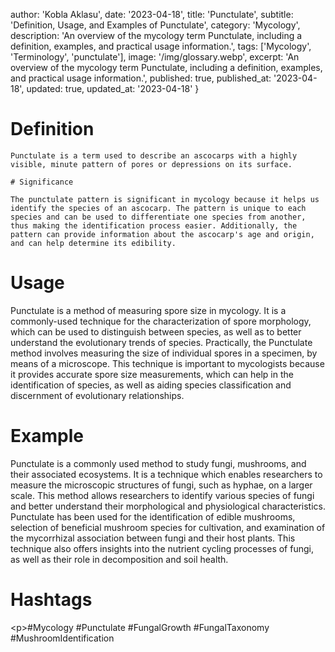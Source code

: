 
  author: 'Kobla Aklasu',
  date: '2023-04-18',
  title: 'Punctulate',
  subtitle: 'Definition, Usage, and Examples of Punctulate',
  category: 'Mycology',
  description: 'An overview of the mycology term Punctulate, including a definition, examples, and practical usage information.',
  tags: ['Mycology', 'Terminology', 'punctulate'],
  image: '/img/glossary.webp',
  excerpt: 'An overview of the mycology term Punctulate, including a definition, examples, and practical usage information.',
  published: true,
  published_at: '2023-04-18',
  updated: true,
  updated_at: '2023-04-18'
}




# Definition
    
    Punctulate is a term used to describe an ascocarps with a highly visible, minute pattern of pores or depressions on its surface.
    
    # Significance
    
    The punctulate pattern is significant in mycology because it helps us identify the species of an ascocarp. The pattern is unique to each species and can be used to differentiate one species from another, thus making the identification process easier. Additionally, the pattern can provide information about the ascocarp's age and origin, and can help determine its edibility.

# Usage

Punctulate is a method of measuring spore size in mycology. It is a commonly-used technique for the characterization of spore morphology, which can be used to distinguish between species, as well as to better understand the evolutionary trends of species. Practically, the Punctulate method involves measuring the size of individual spores in a specimen, by means of a microscope. This technique is important to mycologists because it provides accurate spore size measurements, which can help in the identification of species, as well as aiding species classification and discernment of evolutionary relationships.

# Example

Punctulate is a commonly used method to study fungi, mushrooms, and their associated ecosystems. It is a technique which enables researchers to measure the microscopic structures of fungi, such as hyphae, on a larger scale. This method allows researchers to identify various species of fungi and better understand their morphological and physiological characteristics. Punctulate has been used for the identification of edible mushrooms, selection of beneficial mushroom species for cultivation, and examination of the mycorrhizal association between fungi and their host plants. This technique also offers insights into the nutrient cycling processes of fungi, as well as their role in decomposition and soil health.

# Hashtags

&lt;p&gt;#Mycology #Punctulate #FungalGrowth #FungalTaxonomy #MushroomIdentification

